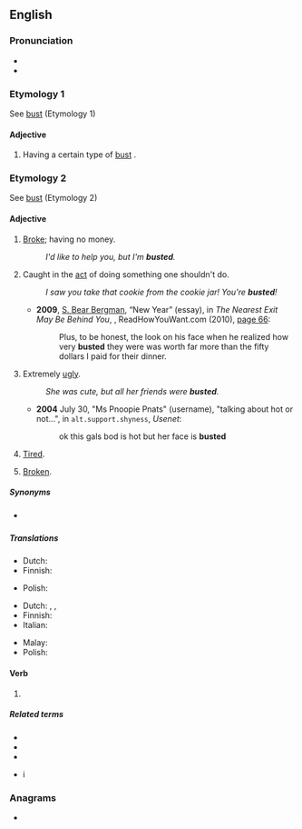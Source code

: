 ==English==

===Pronunciation===
* {{IPA|en|/ˈbʌstəd/}}
* {{audio|en|En-au-busted.ogg|Audio (AU)}}

===Etymology 1===
See [[bust]] (Etymology 1)

====Adjective====
{{en-adj}}

# {{lb|en|often used in combination with an adjective}} Having a certain type of [[bust]] {{gloss|breasts; cleavage}}.

===Etymology 2===
See [[bust#Etymology 2|bust]] (Etymology 2)

====Adjective====
{{en-adj}}

# {{lb|en|slang}} [[broke|Broke]]; having no money.
#: ''I'd like to help you, but I'm '''busted'''.''
# {{lb|en|slang}} Caught in the [[act]] of doing something one shouldn't do.
#: ''I saw you take that cookie from the cookie jar! You're '''busted'''!''
#* '''2009''', [[w:S. Bear Bergman|S. Bear Bergman]], “New Year” (essay), in ''The Nearest Exit May Be Behind You'', {{ISBN|9781458775856}}, ReadHowYouWant.com (2010), [http://books.google.com/books?id=3uFlQH5749YC&pg=PA66&dq=busted page 66]:
#*: Plus, to be honest, the look on his face when he realized how very '''busted''' they were was worth far more than the fifty dollars I paid for their dinner.
# {{lb|en|slang}} Extremely [[ugly]].
#: ''She was cute, but all her friends were '''busted'''.''
#* '''2004''' July 30, "Ms Pnoopie Pnats" (username), "talking about hot or not...", in <tt>alt.support.shyness</tt>, ''Usenet'':
#*: ok this gals bod is hot but her face is '''busted'''
# {{lb|en|slang}} [[tired|Tired]].
# {{lb|en|slang}} [[broken|Broken]].

=====Synonyms=====
* {{sense|tired}} {{l|en|Thesaurus:fatigued}}

=====Translations=====
{{trans-top|having no money}}
* Dutch: {{t+|nl|platzak}}
* Finnish: {{t+|fi|rahaton}}
{{trans-mid}}
* Polish: {{t+|pl|spłukany}}
{{trans-bottom}}

{{trans-top|caught in the act}}
* Dutch: {{t|nl|gepakt zijn}}, {{t|nl|erbij zijn}}, {{t+|nl|betrapt}}
* Finnish: {{t+|fi|kärähtää}}
* Italian: {{t+|it|fregato}}
{{trans-mid}}
* Malay: {{t|ms|kantoi}}
* Polish: {{t|pl|przyłapany}}
{{trans-bottom}}

{{trans-top|broken}}
{{trans-mid}}
{{t+|fr|bouzillé|m}}{{trans-bottom}}

====Verb====
{{head|en|verb form}}

# {{en-past of|bust}}

=====Related terms=====
* {{l|en|bust}}
* {{l|en|busted draw}}
* {{l|en|busted flush}}
* {{l|en|flat busted}}i

===Anagrams===
* {{anagrams|en|a=bdestu|bedust|bestud|budset|debuts|débuts}}